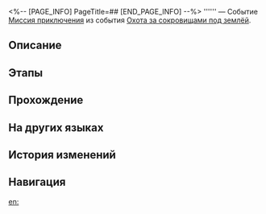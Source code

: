 <%-- [PAGE_INFO]
PageTitle=##
[END_PAGE_INFO] --%>
{{Дополнить|Диалоги.}}
{{Миссия Инфобокс
|id              = 8012107
|Название        = 
|Изображение     = Миссия .png
|Тип             = Миссия приключения
|Событие         = Охота за сокровищами под землёй
|Глава           = 
|Условия         = 
* Завершена [[Миссия Освоения]] «[[Тишина галактики]]»
* Достигните [[Уровень Освоения|Уровня Освоения]] 21
|Персонажи       = Первопроходец
|СтартЛокация    = [[Ярило-VI]] — [[Большая шахта]]
|Мир             = Ярило-VI
|Предыдущая      = 
|Следующая       = 
|Награды         = 
}}
'''''' — Событие [[Миссия приключения]] из события [[Охота за сокровищами под землёй]].

==Описание==
{{Описание|<!--официальное описание из Перекрёстка судеб-->}}

==Этапы==


==Прохождение==
{{Дополнить}}

{{Диалог Конец}}

==На других языках==
{{На других языках
|en   = 
|zhs  = 
|zht  = 
|ja   = 
|ko   = 
|es   = 
|fr   = 
|ru   = 
|th   = 
|vi   = 
|de   = 
|id   = 
|pt   = 
}}

==История изменений==
{{История изменений|3.5}}

==Навигация==
{{Миссия приключения Навбокс|Глава }}

[[en:]]
